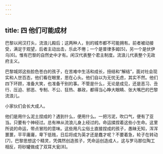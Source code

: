 ```yaml
---
---
---
```

title: 四 他们可能成材
---




巴黎以闲汉打头，流浪儿殿后；这两种人，别的城市都不可能拥有。前者被动接受，满足于观望，后者主动出击，乐此不倦；一个是普律多姆[5]，另一个是伏伊乌[6]。惟有巴黎的自然史中才有。闲汉代表整个君主制度。流浪儿代表整个无政府主义。

巴黎城郊这些脸色苍白的孩子，在苦难中生活和成长，扭结和“解结”，面对社会现实和人世百态，他们看在眼里，思在心头。他们自以为无忧无虑，其实不然。他们四下环顾，准备大笑，也准备干别的事。不管是什么，无论是成见，还是恶习、丑行、压迫、邪恶、专制、不公、狂热、暴政，都得当心睁大眼睛、张大嘴巴的巴黎流浪儿。

小家伙们会长大成人。

他们是用什么泥土捏成的？遇到什么，便用什么。一把污泥，吹口气，便有了亚当。只要有个神经过。总有神从流浪儿身上经过的。命运揉捏着这些小生命。这里所说的命运，带点冒险的意味。这些用凡尘俗土直接捏成的孩子，愚昧无知，浑浑噩噩，平平庸庸，卑下低贱，日后将成为英才还是蠢才呢？不要着急，轮子在转动[7]，巴黎思想这个精灵，凭偶然创造孩子，凭命运创造成人，这与罗马那位陶工相反，将砂罐做成了双耳大瓮[8]。